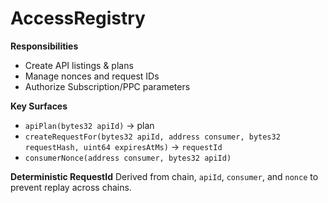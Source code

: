 # AccessRegistry

**Responsibilities**
- Create API listings & plans
- Manage nonces and request IDs
- Authorize Subscription/PPC parameters

**Key Surfaces**
- `apiPlan(bytes32 apiId)` → plan
- `createRequestFor(bytes32 apiId, address consumer, bytes32 requestHash, uint64 expiresAtMs)` → `requestId`
- `consumerNonce(address consumer, bytes32 apiId)`

**Deterministic RequestId**
Derived from chain, `apiId`, `consumer`, and `nonce` to prevent replay across chains.
